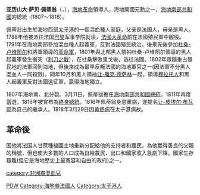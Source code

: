{{Infobox Officeholder
|original_name ={{lang|fr|Alexandre Sabès Pétion}}
|image = Portrait du président Alexandre Pétion (cropped).jpg
|caption =亚历山大·佩蒂翁画像
|country =
|office = 海地總統
|order = 1
|term_start = 1806年10月17日
|term_end = 1818年3月29日
|occupation    =
|predecessor   = [[讓-雅克·德薩林|雅克一世]]（海地皇帝）
|successor     = [[讓-皮埃爾·布瓦耶|讓-皮埃爾·布瓦耶]]
|birth_date    = {{birth_date|1770|4|2}}
|birth_place   = 
| death_date= {{death_date_and_age|1818|3|29|1770|4|2}}
| death_place= {{HAI}}[[太子港|太子港]]
|vicepresident=
|spouse       = 
|party        =
}}
'''亚历山大·萨贝·佩蒂翁'''（'''{{lang|fr|Alexandre Sabès Pétion}}'''，{{bd|1770年|4月2日|1818年|3月29日|CatIdx=Alexandre Sabès Pétion}}），[[海地革命|海地革命]]領導人，海地開國元勳之一，[[海地共和国|海地南部共和國]]的總統（1807～1818）。

佩蒂翁出生於海地西部[[太子港|太子港]]的一個混血種人家庭，父亲是法国人，母亲是黑人。1788年他被派往法国[[巴黎|巴黎]]军事学院就读，[[法國大革命|法國大革命]]前在法國殖民軍中服役。1791年在海地南部參加混血種人起義軍，反對法國殖民統治，後來先後參加[[杜桑-卢维图尔|杜桑-卢维图尔]]和{{le|安德烈·里戈|Andre Rigaud}}將軍領導的[[革命軍|革命軍]]，1801年與北部黑人領袖杜桑-卢维图尔領導的黑人起義軍發生衝突（[[利刀之戰|利刀之戰]]），在杜桑擊敗里戈後，逃往法國。1802年跟隨重占殖民地的法軍回到海地，但後來成為最早反叛法國的海地軍官之一(因法軍不分黑人混血人一同殺戮)。同年10月和黑人領袖[[让-雅克·德萨林|让-雅克·德萨林]]一起，領導[[穆拉托人|穆拉托人]]和黑人起義軍反對法國遠征軍，贏得海地獨立。

1807年海地南、北分裂。3月11日，佩蒂翁擔任[[海地总统|海地南部共和國總統]]。1811年再度當選，1816年被宣布為[[終身總統|終身總統]]。1816年佩蒂翁身患重病，遂提名[[让-皮埃尔·布瓦耶|让-皮埃尔·布瓦耶]]為自己的繼承人。1818年3月29日因[[黄熱病|黄熱病]]在太子港病故。

==革命後==
因他將法国人甘蔗種植園土地重新分配給他的支持者和農民，為他赢得善良的父親的稱號，但也使大多數的人口成為自給農民，出口和國家收入急劇下降，國家生存艱難(但它是海地歷史上最寬容和自由的政府)之一。

{{start box}}
{{succession box|[[让-雅克·德萨林|雅克一世]]|[[让-皮埃尔·布瓦耶|让-皮埃尔·布瓦耶]]|[[海地总统|海地南部共和國總統]]|1807年—1818年}} 
{{end box}}
{{海地國家元首}}
{{Authority control}}

[[Category:海地总统|PDW]]
[[category:非洲裔混血兒|category:非洲裔混血兒]]
[[Category:海地裔法國人|Category:海地裔法國人]]
[[Category:太子港人|Category:太子港人]]